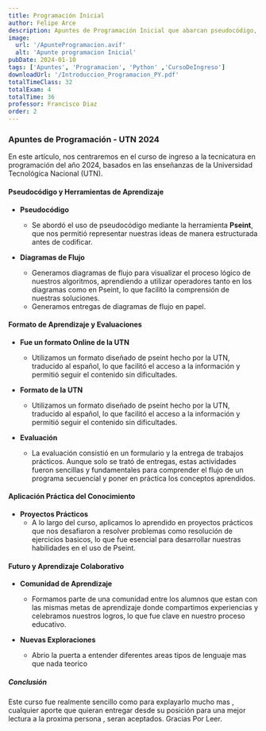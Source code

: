 ```yaml
---
title: Programación Inicial
author: Felipe Arce
description: Apuntes de Programación Inicial que abarcan pseudocódigo, diagramas de flujo y proyectos prácticos, brindando
image:
  url: '/ApunteProgramacion.avif'
  alt: 'Apunte programacion Inicial'
pubDate: 2024-01-10
tags: ['Apuntes', 'Programacion', 'Python' ,'CursoDeIngreso']
downloadUrl: '/Introduccion_Programacion_PY.pdf'
totalTimeClass: 32
totalExam: 4
totalTime: 36
professor: Francisco Diaz
order: 2
---
```


### Apuntes de Programación - UTN 2024

En este artículo, nos centraremos en el curso de ingreso a la tecnicatura en  programación del año 2024, basados en las enseñanzas de la Universidad Tecnológica Nacional (UTN).

#### Pseudocódigo y Herramientas de Aprendizaje

- **Pseudocódigo**
  - Se abordó el uso de pseudocódigo mediante la herramienta **Pseint**, que nos permitió representar nuestras ideas de manera estructurada antes de codificar.

- **Diagramas de Flujo**
  - Generamos diagramas de flujo para visualizar el proceso lógico de nuestros algoritmos, aprendiendo a utilizar operadores tanto en los diagramas como en Pseint, lo que facilitó la comprensión de nuestras soluciones.
  - Generamos entregas de diagramas de flujo en papel. 

#### Formato de Aprendizaje y Evaluaciones
- **Fue un formato Online de la UTN**
  - Utilizamos un formato diseñado de pseint hecho por la UTN, traducido al español, lo que facilitó el acceso a la información y permitió seguir el contenido sin dificultades.

- **Formato de la UTN**
  - Utilizamos un formato diseñado de pseint hecho por la UTN, traducido al español, lo que facilitó el acceso a la información y permitió seguir el contenido sin dificultades.

- **Evaluación**
  - La evaluación consistió en un formulario y la entrega de trabajos prácticos. Aunque solo se trató de entregas, estas actividades fueron sencillas y fundamentales para comprender el flujo de un programa secuencial y poner en práctica los conceptos aprendidos.

#### Aplicación Práctica del Conocimiento

- **Proyectos Prácticos**
  - A lo largo del curso, aplicamos lo aprendido en proyectos prácticos que nos desafiaron a resolver problemas como resolución de ejercicios basicos, lo que fue esencial para desarrollar nuestras habilidades en el uso de Pseint.


#### Futuro y Aprendizaje Colaborativo

- **Comunidad de Aprendizaje**
  - Formamos parte de una comunidad entre los alumnos que estan con las mismas metas  de aprendizaje donde compartimos experiencias y celebramos nuestros logros, lo que fue clave en nuestro proceso educativo.

- **Nuevas Exploraciones**
  - Abrio la puerta a entender diferentes areas tipos de lenguaje mas que nada teorico

##### Conclusión

Este curso fue realmente sencillo como para explayarlo mucho mas , cualquier aporte que quieran entregar desde su posición para una mejor lectura a la proxima persona , seran aceptados. Gracias Por Leer.